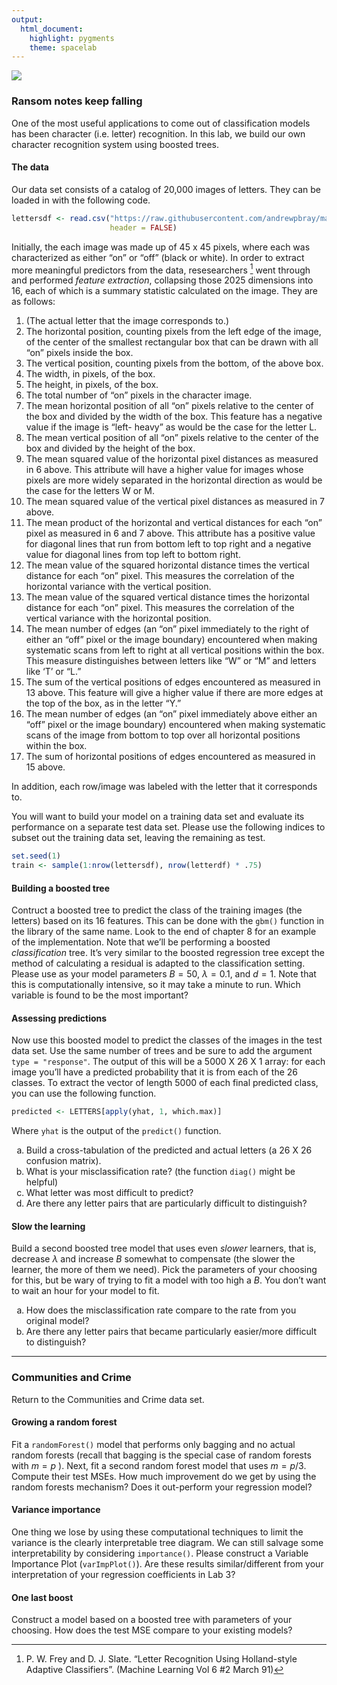 ```yaml
---
output: 
  html_document: 
    highlight: pygments
    theme: spacelab
---
```


<img src="../figs/letters.png" align = "middle"> 

### Ransom notes keep falling

One of the most useful applications to come out of classification models has been character (i.e. letter) recognition. In this lab, we build our own character recognition system using boosted trees.

#### The data
Our data set consists of a catalog of 20,000 images of letters. They can be loaded in with the following code.

```r
lettersdf <- read.csv("https://raw.githubusercontent.com/andrewpbray/math-243/master/assets/data/letters.csv",
                      header = FALSE)
```


Initially, the each image was made up of 45 x 45 pixels, where each was characterized as either "on" or "off" (black or white). In order to extract more meaningful predictors from the data, resesearchers [^1] went through and performed *feature extraction*, collapsing those 2025 dimensions into 16, each of which is a summary statistic calculated on the image. They are as follows:

1. (The actual letter that the image corresponds to.)
2. The horizontal position, counting pixels from the left edge of the image, of the center of the smallest rectangular box that can be drawn with all "on" pixels inside the box.
3. The vertical position, counting pixels from the bottom, of the above box.
4. The width, in pixels, of the box.
5. The height, in pixels, of the box.
6. The total number of "on" pixels in the character image.
7. The mean horizontal position of all "on" pixels relative to the center of the box and divided by the width of the box. This feature has a negative value if the image is "left- heavy" as would be the case for the letter L.
8. The mean vertical position of all "on" pixels relative to the center of the box and divided by the height of the box.
9. The mean squared value of the horizontal pixel distances as measured in 6 above. This attribute will have a higher value for images whose pixels are more widely separated in the horizontal direction as would be the case for the letters W or M.
10. The mean squared value of the vertical pixel distances as measured in 7 above.
11. The mean product of the horizontal and vertical distances for each "on" pixel as measured in 6 and 7 above. This attribute has a positive value for diagonal lines that run from bottom left to top right and a negative value for diagonal lines from top left to bottom right.
12. The mean value of the squared horizontal distance times the vertical distance for each "on" pixel. This measures the correlation of the horizontal variance with the vertical position.
13. The mean value of the squared vertical distance times the horizontal distance for each "on" pixel. This measures the correlation of the vertical variance with the horizontal position.
14. The mean number of edges (an "on" pixel immediately to the right of either an "off" pixel or the image boundary) encountered when making systematic scans from left to right at all vertical positions within the box. This measure distinguishes between letters like "W" or "M" and letters like 'T' or "L."
15. The sum of the vertical positions of edges encountered as measured in 13 above. This feature will give a higher value if there are more edges at the top of the box, as in the letter "Y."
16. The mean number of edges (an "on" pixel immediately above either an "off" pixel or the image boundary) encountered when making systematic scans of the image from bottom to top over all horizontal positions within the box.
17. The sum of horizontal positions of edges encountered as measured in 15 above.

In addition, each row/image was labeled with the letter that it corresponds to.

You will want to build your model on a training data set and evaluate its performance on a separate test data set. Please use the following indices to subset out the training data set, leaving the remaining as test.

```r
set.seed(1)
train <- sample(1:nrow(lettersdf), nrow(letterdf) * .75)
```


#### Building a boosted tree

Contruct a boosted tree to predict the class of the training images (the letters) based on its 16 features. This can be done with the `gbm()` function in the library of the same name. Look to the end of chapter 8 for an example of the implementation. Note that we'll be performing a boosted *classification* tree. It's very similar to the boosted regression tree except the method of calculating a residual is adapted to the classification setting. Please use as your model parameters $B = 50$, $\lambda = 0.1$, and $d = 1$. Note that this is computationally intensive, so it may take a minute to run. Which variable is found to be the most important?


#### Assessing predictions

Now use this boosted model to predict the classes of the images in the test data set. Use the same number of trees and be sure to add the argument `type = "response"`. The output of this will be a 5000 X 26 X 1 array: for each image you'll have a predicted probability that it is from each of the 26 classes. To extract the vector of length 5000 of each final predicted class, you can use the following function.

```r
predicted <- LETTERS[apply(yhat, 1, which.max)]
```

Where `yhat` is the output of the `predict()` function.

a. Build a cross-tabulation of the predicted and actual letters (a 26 X 26 confusion matrix).
b. What is your misclassification rate? (the function `diag()` might be helpful)
c. What letter was most difficult to predict?
d. Are there any letter pairs that are particularly difficult to distinguish?


#### Slow the learning

Build a second boosted tree model that uses even *slower* learners, that is, decrease $\lambda$ and increase $B$ somewhat to compensate (the slower the learner, the more of them we need). Pick the parameters of your choosing for this, but be wary of trying to fit a model with too high a $B$. You don't want to wait an hour for your model to fit.

a. How does the misclassification rate compare to the rate from you original model?
b. Are there any letter pairs that became particularly easier/more difficult to distinguish?

* * *

### Communities and Crime

Return to the Communities and Crime data set. 

#### Growing a random forest

Fit a `randomForest()` model that performs only bagging and no actual random forests (recall that bagging is the special case of random forests with $m = p$
). Next, fit a second random forest model that uses $m = p/3$. Compute their test MSEs. How much improvement do we get by using the random forests mechanism? Does it out-perform your regression model?

#### Variance importance

One thing we lose by using these computational techniques to limit the variance is the clearly interpretable tree diagram. We can still salvage some interpretability by considering `importance()`. Please construct a Variable Importance Plot (`varImpPlot()`). Are these results similar/different from your interpretation of your regression coefficients in Lab 3? 

#### One last boost

Construct a model based on a boosted tree with parameters of your choosing. How does the test MSE compare to your existing models?

[^1]: P. W. Frey and D. J. Slate. "Letter Recognition Using Holland-style Adaptive Classifiers". (Machine Learning Vol 6 #2 March 91) 
